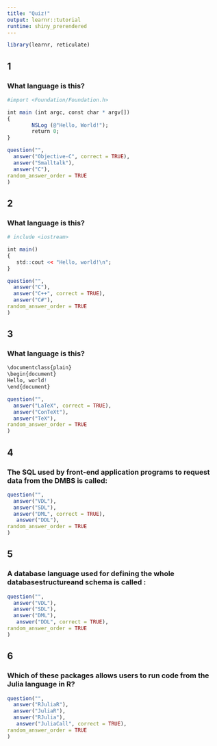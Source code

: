 ```yaml
---
title: "Quiz!"
output: learnr::tutorial
runtime: shiny_prerendered
---
```




```r
library(learnr, reticulate)


```


##  1 

### What language is this?


```r
#import <Foundation/Foundation.h>

int main (int argc, const char * argv[])
{
        NSLog (@"Hello, World!");
        return 0;
}
```


```r
question("",
  answer("Objective-C", correct = TRUE),
  answer("Smalltalk"),
  answer("C"),
random_answer_order = TRUE
)
```





## 2 

### What language is this?


```r
# include <iostream>

int main()
{
   std::cout << "Hello, world!\n";
}
```


```r
question("",
  answer("C"),
  answer("C++", correct = TRUE),
  answer("C#"),
random_answer_order = TRUE
)
```

## 3

### What language is this?

```r
\documentclass{plain}
\begin{document}
Hello, world!
\end{document}
```

```r
question("",
  answer("LaTeX", correct = TRUE),
  answer("ConTeXt"),
  answer("TeX"),
random_answer_order = TRUE
)
```

## 4

### The SQL used by front-end application programs to request data from the DMBS is called: 

```r
question("",
  answer("VDL"),
  answer("SDL"),
  answer("DML", correct = TRUE),
   answer("DDL"),
random_answer_order = TRUE
)
```

## 5

### A database language used for defining the whole databasestructureand schema is called :

```r
question("",
  answer("VDL"),
  answer("SDL"),
  answer("DML"),
   answer("DDL", correct = TRUE),
random_answer_order = TRUE
)
```

## 6  
### Which of these packages allows users to run code from the Julia language in R?

```r
question("",
  answer("RJuliaR"),
  answer("JuliaR"),
  answer("RJulia"),
   answer("JuliaCall", correct = TRUE),
random_answer_order = TRUE
)
```